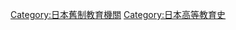 {{Catnav|頁面分類|各種主題的頁面分類|按國家分類|各國教育|日本教育}}

[[Category:日本舊制教育機關|Category:日本舊制教育機關]]
[[Category:日本高等教育史|Category:日本高等教育史]]